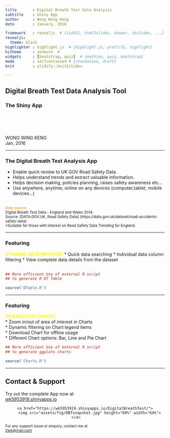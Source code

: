```yaml
---
title       : Digital Breath Test Data Analysis 
subtitle    : Shiny App
author      : Wong Wing Keng
date        : January, 2016

framework   : revealjs  # {io2012, html5slides, shower, dzslides, ...}
revealjs:
  theme: black
highlighter : highlight.js  # {highlight.js, prettify, highlight}
hitheme     : zenburn  # 
widgets     : [bootstrap, quiz]  # {mathjax, quiz, bootstrap}
mode        : selfcontained # {standalone, draft}
knit        : slidify::knit2slides

---  
```


## Digital Breath Test Data Analysis Tool
### The Shiny App 

<br>
<br>
<br>
<br>
WONG WING KENG    
Jan, 2016  

---  

### The Digital Breath Test Analysis App

* Enable quick review to UK GOV Road Safety Data.   
* Helps understand trends and extract valuable information.     
* Helps decision making, policies planning, raises safety awareness etc...   
* Use anywhere, anytime; online on any devices (computer,tablet, mobile devices...)  
  
<br>
<small><span style="color:rgb(255, 140, 0)">Data source</span>  
Digital Breath Test Data - England and Wales 2014.  
Source: [DATA.GOV.UK, Road Safety Data] (https://data.gov.uk/dataset/road-accidents-safety-data)  
*Suitable for those with interest on Road Safety Data Trending for England.</small> 

---  

### Featuring

<strong><span style="color:rgb(255, 255, 0)">DYNAMIC DATA BROWSER</span></strong>
* Quick data searching 
* Individual data column filtering
* View complete data details from the dataset  
<br>

```r

## More efficient Use of external R script 
## to generate R DT Table

source('DTable.R')

```

---  

### Featuring

<strong><span style="color:rgb(255, 255, 0)">INTERACTIVE CHARTS</span></strong>  
* Zoom in/out of area of interest in Charts  
* Dynamic filtering on Chart legend items  
* Download Chart for offline usage   
* Different Chart options: Bar, Line and Pie Chart   

```r

## More efficient Use of external R script 
## to generate ggplots charts

source('Charts.R')

```


---   


## Contact & Support

Try out the complete App now at  
 [wk5953919.shinyapps.io](https://wk5953919.shinyapps.io/DigitalBreathTest/)
<div style='text-align: center;'>
    <a href="https://wk5953919.shinyapps.io/DigitalBreathTest/">
        <img src="assets/fig/DBTsnapshot.jpg" height="60%" width="64%">
    </a>        
</div>

<small> For any support issue or enquiry, contact me at  
<2wk@mail.com> </small>

